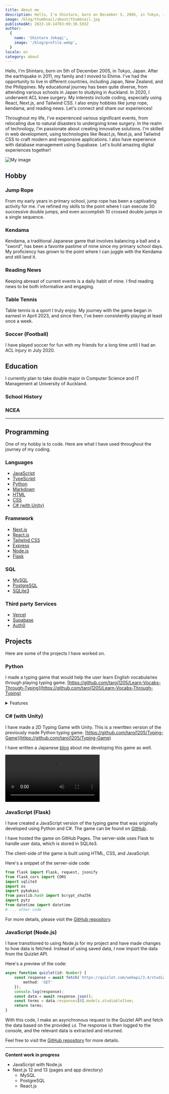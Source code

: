 ```yaml
---
title: About me
description: Hello, I'm Shintaro, born on December 5, 2005, in Tokyo, Japan. After the earthquake in 2011, my family and I moved to Ehime. I've had the opportunity to live in different countries, including Japan, New Zealand, and the Philippines. My educational journey has been quite diverse, from attending various schools in Japan to studying in Auckland. In 2020, I underwent ACL knee surgery. My interests include coding, especially using React, Next.js, and Tailwind CSS. I also enjoy hobbies like jump rope, kendama, and reading news. Let's connect and share our experiences!
image: /blog/thumbnail/about/thumbnail.jpg
publishedAt: 2023-10-14T03:09:38.593Z
author:
  {
    name: 'Shintaro Jokagi',
    image: '/blog/profile.webp',
  }
locale: en
category: about
---
```


Hello, I'm Shintaro, born on 5th of December 2005, in Tokyo, Japan. After the earthquake in 2011, my family and I moved to Ehime. I've had the opportunity to live in different countries, including Japan, New Zealand, and the Philippines. My educational journey has been quite diverse, from attending various schools in Japan to studying in Auckland. In 2020, I underwent ACL knee surgery. My interests include coding, especially using React, Next.js, and Tailwind CSS. I also enjoy hobbies like jump rope, kendama, and reading news. Let's connect and share our experiences!

Throughout my life, I've experienced various significant events, from relocating due to natural disasters to undergoing knee surgery. In the realm of technology, I'm passionate about creating innovative solutions. I'm skilled in web development, using technologies like React.js, Next.js, and Tailwind CSS to craft modern and responsive applications. I also have experience with database management using Supabase. Let's build amazing digital experiences together!

<TableContents />

![My image](/blog/thumbnail/about/profile.jpg)

## Hobby

### Jump Rope

From my early years in primary school, jump rope has been a captivating activity for me. I've refined my skills to the point where I can execute 30 successive double jumps, and even accomplish 10 crossed double jumps in a single sequence.

### Kendama
Kendama, a traditional Japanese game that involves balancing a ball and a "sword", has been a favorite pastime of mine since my primary school days. My proficiency has grown to the point where I can juggle with the Kendama and still land it.

### Reading News
Keeping abreast of current events is a daily habit of mine. I find reading news to be both informative and engaging.

### Table Tennis

Table tennis is a sport I truly enjoy. My journey with the game began in earnest in April 2023, and since then, I've been consistently playing at least once a week.

### Soccer (Football)

I have played soccer for fun with my friends for a long time until I had an ACL injury in July 2020.

## Education

I currently plan to take double major in Computer Science and IT Management at University of Auckland.

### School History

<SchoolHistory />

### NCEA

<NCEA />

---

## Programming

One of my hobby is to code. Here are what I have used throughout the journey of my coding.

### Languages

- [JavaScript](https://en.wikipedia.org/wiki/JavaScript)
- [TypeScript](https://www.typescriptlang.org/)
- [Python](https://www.python.org/)
- [Markdown](https://en.wikipedia.org/wiki/Markdown)
- [HTML](https://en.wikipedia.org/wiki/HTML)
- [CSS](https://en.wikipedia.org/wiki/CSS)
- [C# (with Unity)](https://docs.microsoft.com/en-us/dotnet/csharp/)

### Framework

- [Next.js](https://nextjs.org/)
- [React.js](https://reactjs.org/)
- [Tailwind CSS](https://tailwindcss.com/)
- [Express](https://expressjs.com/)
- [Node.js](https://nodejs.org/)
- [Flask](https://www.python.org/)

### SQL

- [MySQL](https://www.mysql.com/)
- [PostgreSQL](https://www.postgresql.org/)
- [SQLite3](https://sqlite.org/)

### Third party Services

- [Vercel](https://vercel.com/)
- [Supabase](https://supabase.com/)
- [Auth0](https://auth0.com/)

## Projects

Here are some of the projects I have worked on.

### Python

I made a typing game that would help the user learn English vocabularies through playing typing game. [https://github.com/taroj1205/Learn-Vocabs-Through-Typing](https://github.com/taroj1205/Learn-Vocabs-Through-Typing)

<details>
  <summary>Features</summary>
- When the program is launched, it will automatically create the necessary folders and text files if they do not exist.
- If the entered word is correct, the score will be increased.
- If the entered word is incorrect, the score will be decreased.
- The current score and the number of presented words will be displayed on the screen. Additionally, the number of previously presented words is displayed in the top left corner. The most recent word is marked with `<`, making it easier to identify the last word entered.
- The score and word count can be reset using the <Kbd keys={["escape"]} text="ESC" /> key. Before resetting, the previous score and word count are automatically backed up and saved in the data folder as `data Year-Month-Date Hour-Minute-Seconds (backup).txt`. The history of presented words is saved as `words Year-Month-Date Hour-Minute-Seconds (backup).txt`, and the number of correct and incorrect answers is saved as `accuracy Year-Month-Date Hour-Minute-Seconds (backup).txt`.
- At the end of the game, the score and word count are saved in the data folder as data.txt, the history of presented words is saved as words.txt, and the number of correct and incorrect answers is saved as accuracy.txt. These files are automatically loaded when the program is launched.
</details>

### C# (with Unity)

I have made a 2D Typing Game with Unity. This is a rewritten version of the previously made Python typing game.
[https://github.com/taroj1205/Typing-Game](https://github.com/taroj1205/Typing-Game)

I have written a Japanese [blog](https://taroj1205.hatenablog.com/archive/category/%E3%82%BF%E3%82%A4%E3%83%94%E3%83%B3%E3%82%B0%E3%82%B2%E3%83%BC%E3%83%A0) about me developing this game as well.

<video controls src="https://user-images.githubusercontent.com/61367823/218281409-3a401dec-83d4-4689-bbfb-766ee6d9a07b.mp4" type="video/mp4">
</video>

### JavaScript (Flask)

I have created a JavaScript version of the typing game that was originally developed using Python and C#. The game can be found on [GitHub](https://github.com/taroj1205/taroj1205.github.io/tree/main/typing).

I have hosted the game on GitHub Pages. The server-side uses Flask to handle user data, which is stored in SQLite3.

The client-side of the game is built using HTML, CSS, and JavaScript.

Here's a snippet of the server-side code:

```py
from flask import Flask, request, jsonify
from flask_cors import CORS
import sqlite3
import os
import pykakasi
from passlib.hash import bcrypt_sha256
import pytz
from datetime import datetime
# ... other code
```

For more details, please visit the [GitHub repository](https://github.com/taroj1205/taroj1205.github.io/tree/main/typing).

### JavaScript (Node.js)

I have transitioned to using Node.js for my project and have made changes to how data is fetched. Instead of using saved data, I now import the data from the Quizlet API.

Here's a preview of the code:

```ts
async function quizlet(id: Number) {
    const response = await fetch(`https://quizlet.com/webapi/3.4/studiable-item-documents?filters%5BstudiableContainerId%5D=${id}&filters%5BstudiableContainerType%5D=1&page=1&perPage=2000`, {
        method: 'GET'
    });
	console.log(response);
    const data = await response.json();
    const terms = data.responses[0].models.studiableItem;
    return terms;
}
```
With this code, I make an asynchronous request to the Quizlet API and fetch the data based on the provided `id`. The response is then logged to the console, and the relevant data is extracted and returned.

Feel free to visit the [GitHub repository](https://github.com/taroj1205/Typing-Game-Node/) for more details.

---

**Content work in progress**
- JavaScript with Node.js
- Next.js 12 and 13 (pages and app directory)
  - MySQL
  - PostgreSQL
  - React.js